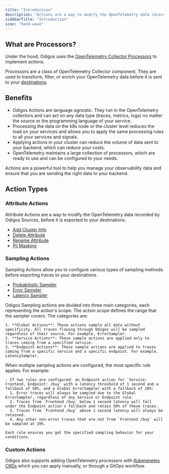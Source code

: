 ```yaml
---
title: "Introduction"
description: "Actions are a way to modify the OpenTelemetry data recorded by Odigos Sources, before it is exported to your destinations."
sidebarTitle: "Introduction"
icon: "hand-wave"
---
```


## What are Processors?

Under the hood, Odigos uses the [OpenTelemetry Collector Processors](https://opentelemetry.io/docs/collector/configuration/#processors) to implement actions.

Processors are a class of OpenTelemetry Collector component. They are used to transform, filter, or enrich your OpenTelemetry data before it is sent to your [destinations](/backends-overview).

## Benefits

- Odigos Actions are language agnostic. They run in the OpenTelemetry collectors and can act on any data type (traces, metrics, logs) no matter the source or the programming language of your service.
- Processing the data on the k8s node or the cluster level reduces the load on your services and allows you to apply the same processing rules to all your services and signals.
- Applying actions in your cluster can reduce the volume of data sent to your backend, which can reduce your costs.
- OpenTelemetry maintains a large collection of processors, which are ready to use and can be configured to your needs.

Actions are a powerful tool to help you manage your observability data and ensure that you are sending the right data to your backend.

## Action Types

### Attribute Actions

Attribute Actions are a way to modify the OpenTelemetry data recorded by Odigos Sources, before it is exported to your destinations.
  - [Add Cluster Info](/pipeline/actions/attributes/addclusterinfo)
  - [Delete Attribute](/pipeline/actions/attributes/deleteattribute)
  - [Rename Attribute](/pipeline/actions/attributes/renameattribute)
  - [Pii Masking](/pipeline/actions/attributes/piimasking)

### Sampling Actions

Sampling Actions allow you to configure various types of sampling methods before exporting traces to your destinations.
  - [Probabilistic Sampler](/pipeline/actions/sampling/probabilisticsampler)
  - [Error Sampler](/pipeline/actions/sampling/errorsampler)
  - [Latency Sampler](/pipeline/actions/sampling/latencysampler)

<AccordionGroup>
  <Accordion title="Scope Categories">
    Odigos Sampling actions are divided into three main categories, each representing the action's scope. The action scope defines the range that the sampler covers. The categories are:

    1. **Global Actions**: These actions sample all data without specificity. All traces flowing through Odigos will be sampled regardless of their source. For example, ErrorSampler.
    2. **Service Actions**: These sample actions are applied only to traces coming from a specified service.
    3. **Endpoint Actions**: These sample actions are applied to traces coming from a specific service and a specific endpoint. For example, LatencySampler.
  </Accordion>
  <Accordion title="Relation Between Sampling Actions">
    When multiple sampling actions are configured, the most specific rule applies. For example:

    - If two rules are configured: an Endpoint action for `Service: Frontend, Endpoint: /buy` with a latency threshold of 1 second and a fallback of 50%, and a Global ErrorSampler with a fallback of 20%:
      1. Error traces will always be sampled due to the Global ErrorSampler, regardless of any Service or Endpoint rule.
      2. Traces from `Frontend /buy` below 1 second latency will fall under the Endpoint action's fallback and retain 50% of these traces.
      3. Traces from `Frontend /buy` above 1 second latency will always be retained.
      4. Any other non-error traces that are not from `Frontend /buy` will be sampled at 20%.

    Each rule ensures you get the specified sampling behavior for your conditions.
  </Accordion>
</AccordionGroup>

### Custom Actions

Odigos also supports adding OpenTelemetry processors with [Kuberenetes CRDs](/pipeline/actions/crd) which you can apply manually, or through a GitOps workflow.
